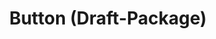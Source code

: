 ---
title: Button (Draft-Package)
navTitle: Button (Draft-Package)
excludeFromSidebar: true
deprecated: true
deprecationDate: TBA
deprecationMessage: Use `@kaizen/button` instead.
---